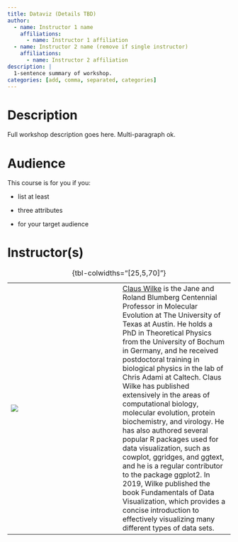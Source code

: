 ```yaml
---
title: Dataviz (Details TBD)
author:
  - name: Instructor 1 name
    affiliations:
      - name: Instructor 1 affiliation
  - name: Instructor 2 name (remove if single instructor)
    affiliations:
      - name: Instructor 2 affiliation      
description: |
  1-sentence summary of workshop.
categories: [add, comma, separated, categories]
---
```


# Description

Full workshop description goes here. Multi-paragraph ok.

# Audience

This course is for you if you:

-   list at least

-   three attributes

-   for your target audience

# Instructor(s)

|                               |     |                                             |
|------------------|------------------|------------------------------------|
| ![](images/claus-wilke.jpg) |     | [Claus Wilke](https://clauswilke.com) is the Jane and Roland Blumberg Centennial Professor in Molecular Evolution at The University of Texas at Austin. He holds a PhD in Theoretical Physics from the University of Bochum in Germany, and he received postdoctoral training in biological physics in the lab of Chris Adami at Caltech. Claus Wilke has published extensively in the areas of computational biology, molecular evolution, protein biochemistry, and virology. He has also authored several popular R packages used for data visualization, such as cowplot, ggridges, and ggtext, and he is a regular contributor to the package ggplot2. In 2019, Wilke published the book Fundamentals of Data Visualization, which provides a concise introduction to effectively visualizing many different types of data sets. |

: {tbl-colwidths="\[25,5,70\]"}

